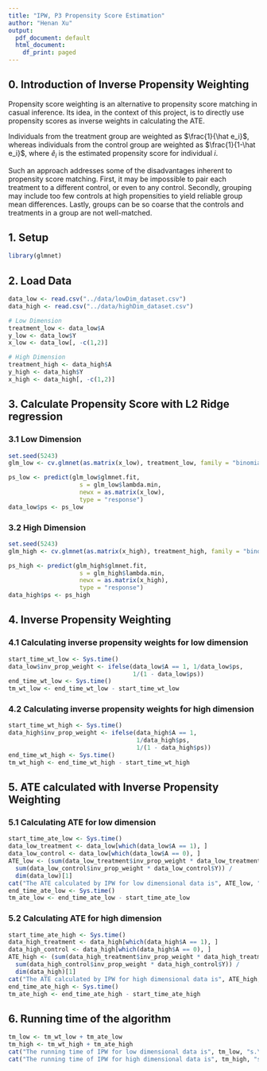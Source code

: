 ```yaml
---
title: "IPW, P3 Propensity Score Estimation"
author: "Henan Xu"
output:
  pdf_document: default
  html_document:
    df_print: paged
---
```


## 0. Introduction of Inverse Propensity Weighting

Propensity score weighting is an alternative to propensity score matching in casual inference. Its idea, in the context of this project, is to directly use propensity scores as inverse weights in calculating the ATE. 

Individuals from the treatment group are weighted as $\frac{1}{\hat e_i}$, whereas individuals from the control group are weighted as $\frac{1}{1-\hat e_i}$, where $\hat e_i$ is the estimated propensity score for individual $i$.

Such an approach addresses some of the disadvantages inherent to propensity score matching. First, it may be impossible to pair each treatment to a different control, or even to any control. Secondly, grouping may include too few controls at high propensities to yield reliable group mean differences. Lastly, groups can be so coarse that the controls and treatments in a group are not well-matched.

## 1. Setup
```r
library(glmnet)
```


## 2. Load Data
```r
data_low <- read.csv("../data/lowDim_dataset.csv")
data_high <- read.csv("../data/highDim_dataset.csv")

# Low Dimension
treatment_low <- data_low$A
y_low <- data_low$Y
x_low <- data_low[, -c(1,2)]

# High Dimension
treatment_high <- data_high$A
y_high <- data_high$Y
x_high <- data_high[, -c(1,2)]
```


## 3. Calculate Propensity Score with L2 Ridge regression
### 3.1 Low Dimension
```r
set.seed(5243)
glm_low <- cv.glmnet(as.matrix(x_low), treatment_low, family = "binomial", alpha = 0)

ps_low <- predict(glm_low$glmnet.fit, 
                    s = glm_low$lambda.min, 
                    newx = as.matrix(x_low),
                    type = "response")
data_low$ps <- ps_low
```

### 3.2 High Dimension
```r
set.seed(5243)
glm_high <- cv.glmnet(as.matrix(x_high), treatment_high, family = "binomial", alpha = 0)

ps_high <- predict(glm_high$glmnet.fit, 
                    s = glm_high$lambda.min, 
                    newx = as.matrix(x_high),
                    type = "response")
data_high$ps <- ps_high
```

## 4. Inverse Propensity Weighting

### 4.1 Calculating inverse propensity weights for low dimension
```r
start_time_wt_low <- Sys.time()
data_low$inv_prop_weight <- ifelse(data_low$A == 1, 1/data_low$ps,
                                   1/(1 - data_low$ps))
end_time_wt_low <- Sys.time()
tm_wt_low <- end_time_wt_low - start_time_wt_low
```

### 4.2 Calculating inverse propensity weights for high dimension
```r
start_time_wt_high <- Sys.time()
data_high$inv_prop_weight <- ifelse(data_high$A == 1,
                                    1/data_high$ps, 
                                    1/(1 - data_high$ps))
end_time_wt_high <- Sys.time()
tm_wt_high <- end_time_wt_high - start_time_wt_high
```

## 5. ATE calculated with Inverse Propensity Weighting

### 5.1 Calculating ATE for low dimension
```r
start_time_ate_low <- Sys.time()
data_low_treatment <- data_low[which(data_low$A == 1), ]
data_low_control <- data_low[which(data_low$A == 0), ]
ATE_low <- (sum(data_low_treatment$inv_prop_weight * data_low_treatment$Y) -
  sum(data_low_control$inv_prop_weight * data_low_control$Y)) /
  dim(data_low)[1]
cat("The ATE calculated by IPW for low dimensional data is", ATE_low, ".")
end_time_ate_low <- Sys.time()
tm_ate_low <- end_time_ate_low - start_time_ate_low
```

### 5.2 Calculating ATE for high dimension
```r
start_time_ate_high <- Sys.time()
data_high_treatment <- data_high[which(data_high$A == 1), ]
data_high_control <- data_high[which(data_high$A == 0), ]
ATE_high <- (sum(data_high_treatment$inv_prop_weight * data_high_treatment$Y) -
  sum(data_high_control$inv_prop_weight * data_high_control$Y)) /
  dim(data_high)[1]
cat("The ATE calculated by IPW for high dimensional data is", ATE_high, ".")
end_time_ate_high <- Sys.time()
tm_ate_high <- end_time_ate_high - start_time_ate_high
```

## 6. Running time of the algorithm

```r
tm_low <- tm_wt_low + tm_ate_low
tm_high <- tm_wt_high + tm_ate_high
cat("The running time of IPW for low dimensional data is", tm_low, "s.\n")
cat("The running time of IPW for high dimensional data is", tm_high, "s.")
```



